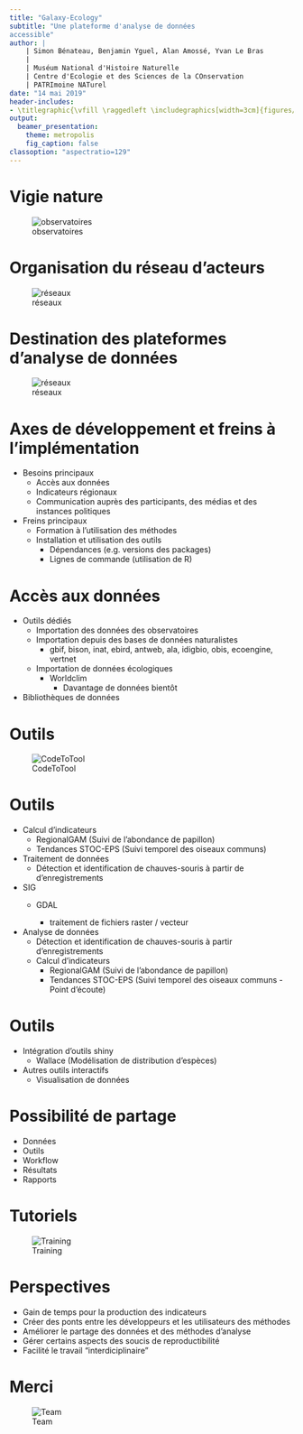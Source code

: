 ```yaml
---
title: "Galaxy-Ecology"
subtitle: "Une plateforme d'analyse de données
accessible"
author: |
    | Simon Bénateau, Benjamin Yguel, Alan Amossé, Yvan Le Bras
    |
    | Muséum National d'Histoire Naturelle
    | Centre d'Ecologie et des Sciences de la COnservation
    | PATRImoine NATurel
date: "14 mai 2019"
header-includes:
- \titlegraphic{\vfill \raggedleft \includegraphics[width=3cm]{figures/logo.png}}
output:
  beamer_presentation:
    theme: metropolis
    fig_caption: false
classoption: "aspectratio=129"
---
```


# Vigie nature  
![observatoires](figures/observatoires_vigienature_aml.jpg)

# Organisation du réseau d'acteurs
![réseaux](figures/Vigie-Nature-Network.jpg)

# Destination des plateformes d'analyse de données
![réseaux](figures/Vigie-Nature-Network2.png)


# Axes de développement et freins à l'implémentation


- Besoins principaux
    - Accès aux données
    - Indicateurs régionaux
    - Communication auprès des participants, des médias et des instances politiques
- Freins principaux
    - Formation à l'utilisation des méthodes
    - Installation et utilisation des outils
        - Dépendances (e.g. versions des packages)
        - Lignes de commande (utilisation de R)

# Accès aux données

- Outils dédiés
    - Importation des données des observatoires
    - Importation depuis des bases de données naturalistes
        - gbif, bison, inat, ebird, antweb, ala, idigbio, obis, ecoengine, vertnet
    - Importation de données écologiques
        - Worldclim
	      - Davantage de données bientôt
- Bibliothèques de données

# Outils

![CodeToTool](figures/codeToTool.png)

# Outils

- Calcul d'indicateurs
    - RegionalGAM (Suivi de l'abondance de papillon)
    - Tendances STOC-EPS (Suivi temporel des oiseaux communs)
- Traitement de données
    - Détection et identification de chauves-souris à partir de d'enregistrements
- SIG
    - GDAL

        - traitement de fichiers raster / vecteur

- Analyse de données
    - Détection et identification de chauves-souris à partir d'enregistrements
    - Calcul d'indicateurs
       - RegionalGAM (Suivi de l'abondance de papillon)
       - Tendances STOC-EPS (Suivi temporel des oiseaux communs - Point d'écoute)


# Outils

- Intégration d'outils shiny
    - Wallace (Modélisation de distribution d'espèces)
- Autres outils interactifs
    - Visualisation de données  

# Possibilité de partage

- Données
- Outils
- Workflow
- Résultats
- Rapports

# Tutoriels

![Training](figures/galaxyTraining.png)

# Perspectives

- Gain de temps pour la production des indicateurs
- Créer des ponts entre les développeurs et les utilisateurs des méthodes
- Améliorer le partage des données et des méthodes d'analyse
- Gérer certains aspects des soucis de reproductibilité
- Facilité le travail "interdiciplinaire"

# Merci

![Team](figures/team.png)
